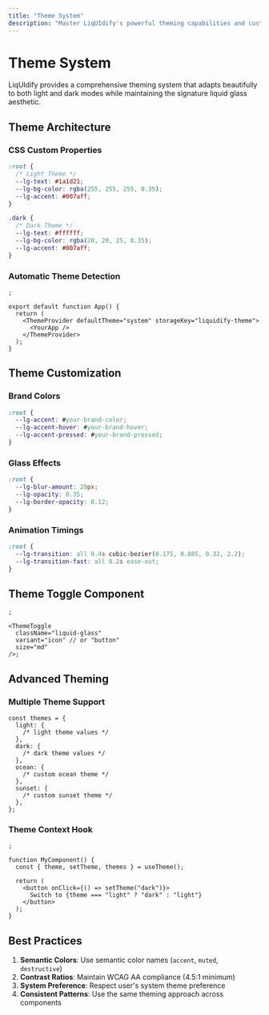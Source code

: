 ```yaml
---
title: "Theme System"
description: "Master LiqUIdify's powerful theming capabilities and customization options"
---
```

# Theme System

LiqUIdify provides a comprehensive theming system that adapts beautifully to both light and dark modes while maintaining the signature liquid glass aesthetic.

## Theme Architecture

### CSS Custom Properties

```css
:root {
  /* Light Theme */
  --lg-text: #1a1d21;
  --lg-bg-color: rgba(255, 255, 255, 0.35);
  --lg-accent: #007aff;
}

.dark {
  /* Dark Theme */
  --lg-text: #ffffff;
  --lg-bg-color: rgba(20, 20, 25, 0.35);
  --lg-accent: #007aff;
}
```

### Automatic Theme Detection

```tsx
;

export default function App() {
  return (
    <ThemeProvider defaultTheme="system" storageKey="liquidify-theme">
      <YourApp />
    </ThemeProvider>
  );
}
```

## Theme Customization

### Brand Colors

```css
:root {
  --lg-accent: #your-brand-color;
  --lg-accent-hover: #your-brand-hover;
  --lg-accent-pressed: #your-brand-pressed;
}
```

### Glass Effects

```css
:root {
  --lg-blur-amount: 20px;
  --lg-opacity: 0.35;
  --lg-border-opacity: 0.12;
}
```

### Animation Timings

```css
:root {
  --lg-transition: all 0.4s cubic-bezier(0.175, 0.885, 0.32, 2.2);
  --lg-transition-fast: all 0.2s ease-out;
}
```

## Theme Toggle Component

```tsx
;

<ThemeToggle
  className="liquid-glass"
  variant="icon" // or "button"
  size="md"
/>;
```

## Advanced Theming

### Multiple Theme Support

```tsx
const themes = {
  light: {
    /* light theme values */
  },
  dark: {
    /* dark theme values */
  },
  ocean: {
    /* custom ocean theme */
  },
  sunset: {
    /* custom sunset theme */
  },
};
```

### Theme Context Hook

```tsx
;

function MyComponent() {
  const { theme, setTheme, themes } = useTheme();

  return (
    <button onClick={() => setTheme("dark")}>
      Switch to {theme === "light" ? "dark" : "light"}
    </button>
  );
}
```

## Best Practices

1. **Semantic Colors**: Use semantic color names (`accent`, `muted`, `destructive`)
2. **Contrast Ratios**: Maintain WCAG AA compliance (4.5:1 minimum)
3. **System Preference**: Respect user's system theme preference
4. **Consistent Patterns**: Use the same theming approach across components

